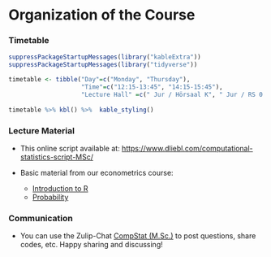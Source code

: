 # Organization of the Course {-}

### Timetable {-}

```r
suppressPackageStartupMessages(library("kableExtra"))
suppressPackageStartupMessages(library("tidyverse"))

timetable <- tibble("Day"=c("Monday", "Thursday"),
                    "Time"=c("12:15-13:45", "14:15-15:45"),
                    "Lecture Hall" =c("	Jur / Hörsaal K", "	Jur / RS 0.017"))
           
timetable %>% kbl() %>%  kable_styling()
```


### Lecture Material {-}

* This online script available at: [https://www.dliebl.com/computational-statistics-script-MSc/](https://www.dliebl.com/computational-statistics-script-MSc/)

* Basic material from our econometrics course: 

  * [Introduction to R](https://www.dliebl.com/Script-Econometrics-MSc/85467d963958861b842aa28b9eb262b1ea250101/docs/01-Introduction-to-R.html)
  * [Probability](https://www.dliebl.com/Script-Econometrics-MSc/85467d963958861b842aa28b9eb262b1ea250101/docs/02-Probability.html)


<!-- * Course Textbook (`ISLR`): 
  * [An Introduction to Statistical Learning (2nd Edition)](https://www.statlearning.com/), by Gareth James, Daniela Witten, Trevor Hastie, and Robert Tibshirani
  * The pdf-Version of the textbook `ISLR` can be downloaded for free: [Free Book](https://hastie.su.domains/ISLR2/ISLRv2_website.pdf)   -->

<!-- * Online resources (datasets, etc.) for the book can be found [HERE](https://www.statlearning.com/resources-second-edition).
* [eWhiteboard](https://uni-bonn.sciebo.de/s/qdGFYfqMno0QfzX) for the lecture notes.
* [This online script](https://www.dliebl.com/Script-ISLR/)

The above links to the lecture materials can also be found at [eCampus](https://ecampus.uni-bonn.de/goto_ecampus_crs_2700628.html) -->


### Communication {-}

* You can use the Zulip-Chat [CompStat (M.Sc.)](https://ifs-bonn.zulipchat.com/join/mpq7rq7enmwv23rjp7c3giwn/) to post questions, share codes, etc. Happy sharing and discussing! 



<!-- ### Further Material

The following resources are not directly used in our course, but you may find them useful nevertheless:

* [`R` Labs using `Tidymodels`](https://emilhvitfeldt.github.io/ISLR-tidymodels-labs/index.html)

* [Slides, Datasets, R-Scripts, etc](https://www.statlearning.com/resources-second-edition)

* [Slides and Videos (1st edition of the course textbook)](https://www.dataschool.io/15-hours-of-expert-machine-learning-videos/)
 -->


